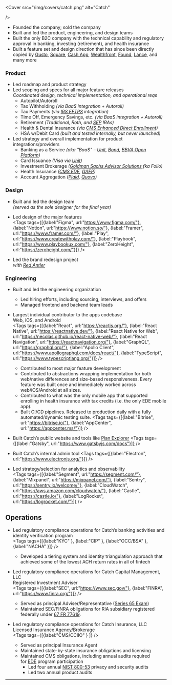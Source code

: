  <Cover
  src="/img/covers/catch.png"
  alt="Catch"
 
/> 
<br />

- Founded the company; sold the company
- Built and led the product, engineering, and design teams
- Built the only B2C company with the technical capability and regulatory approval in banking, investing (retirement), and health insurance
- Built a feature set and design direction that has since been directly copied by [Gusto](https://twitter.com/CatchKristen/status/1321212601947312133?s=20&t=9p3X1Eh_DQ_jtbP57t2NzA), [Square](https://squareup.com/us/en/banking), [Cash App](https://cash.app/savings), [Wealthfront](https://www.wealthfront.com/blog/meet-autopilot-a-new-service-that-automates-your-savings-strategy/), [Found](https://found.com/taxes/), [Lance](https://www.lance.app/), and many more

### Product

- Led roadmap and product strategy
- Led scoping and specs for all major feature releases<br/>*Coordinated design, technical implementation, and operational reqs*
    - Autopilot/Autoroll
    - Tax Withholding *(via BaaS integration + Autoroll)*
    - Tax Payments *(via [IRS EFTPS](https://www.irs.gov/payments/eftps-the-electronic-federal-tax-payment-system) integration)*
    - Time Off, Emergency Savings, etc. *(via BaaS integration + Autoroll)*
    - Retirement *(Traditional, Roth, and [SEP](https://catch.co/post/catch-launches-sep-ira-retirement) IRAs)*
    - Health & Dental Insurance *(via [CMS Enhanced Direct Enrollment](https://www.cms.gov/programs-and-initiatives/health-insurance-marketplaces/direct-enrollment-and-enhanced-direct-enrollment))*
    - HSA w/Debit Card *(built and tested internally, but never launched)*
- Led strategy and overall implementation for product integrations/providers
    - Banking as a Service *(aka "BaaS" – [Unit](https://www.unit.co/), [Bond](https://www.bond.tech/), [BBVA Open Platform](https://www.bbva.com/en/bbva-launches-first-baas-platform-in-the-u-s/))*
    - Card Issuance *(Visa via [Unit](https://www.unit.co/))*
    - Investment Brokerage *([Goldman Sachs Advisor Solutions](https://advisorsolutions.gs.com/home) fka Folio)*
    - Health Insurance *([CMS EDE](https://www.cms.gov/programs-and-initiatives/health-insurance-marketplaces/direct-enrollment-and-enhanced-direct-enrollment), [GAEP](https://www.cms.gov/CCIIO/Programs-and-Initiatives/State-Innovation-Waivers/Downloads/1332-GA-Suspension-Letter-of-GA-Access-Model-for-PY-2023.pdf))*
    - Account Aggregation *([Plaid](https://plaid.com/), [Quovo](https://www.forbes.com/sites/donnafuscaldo/2019/01/08/plaid-buys-quovo-in-its-first-major-acquisition/?sh=6cca0dbc648d))*

### Design

- Built and led the design team<br/>_(served as the sole designer for the final year)_
    
- Led design of the major features<br/><Tags tags={[{label:"Figma", url:"https://www.figma.com/"}, {label:"Notion", url:"https://www.notion.so/"}, {label:"Framer", url:"https://www.framer.com/"}, {label:"Play", url:"https://www.createwithplay.com/"}, {label:"Playbook", url:"https://www.playbookux.com/"}, {label:"ZeroHeight", url:"https://zeroheight.com/"}]} />
    
- Led the brand redesign project<br/>*with [Red Antler](https://redantler.com/)*
    

### Engineering

- Built and led the engineering organization
    - Led hiring efforts, including sourcing, interviews, and offers
    - Managed frontend and backend team leads

- Largest individual contributor to the apps codebase<br/> Web, iOS, and Android<br/><Tags tags={[{label:"React", url:"https://reactjs.org/"}, {label:"React Native", url:"https://reactnative.dev/"}, {label:"React Native for Web", url:"https://necolas.github.io/react-native-web/"}, {label:"React Navigation", url:"https://reactnavigation.org/"}, {label:"GraphQL", url:"https://graphql.org/"}, {label:"Apollo Client", url:"https://www.apollographql.com/docs/react/"}, {label:"TypeScript", url:"https://www.typescriptlang.org/"}]} />
    - Contributed to most major feature development
    - Contributed to abstractions wrapping implementation for both web/native differences and size-based responsiveness. Every feature was built once and immediately worked across web/iOS/Android at all sizes.
    - Contributed to what was the only mobile app that supported enrolling in health insurance with tax credits (i.e. the only EDE mobile app).
    - Built CI/CD pipelines. Released to production daily with a fully automated/dynamic testing suite. <Tags tags={[{label:"Bitrise", url:"https://bitrise.io/"}, {label:"AppCenter", url:"https://appcenter.ms/"}]} />
- Built Catch’s public website and tools like [Plan Explorer](https://catch.co/explorer/plans?sid=58198a77-5c4c-4d17-b85b-ae52342786b3) <Tags tags={[{label:"Gatsby", url:"https://www.gatsbyjs.com/docs"}]} />
    
- Built Catch’s internal admin tool <Tags tags={[{label:"Electron", url:"https://www.electronjs.org/"}]} />
- Led strategy/selection for analytics and observability<br/><Tags tags={[{label:"Segment", url:"https://segment.com/"}, {label:"Mixpanel", url:"https://mixpanel.com/"}, {label:"Sentry", url:"https://sentry.io/welcome/"}, {label:"CloudWatch", url:"https://aws.amazon.com/cloudwatch/"}, {label:"Castle", url:"https://castle.io/"}, {label:"LogRocket", url:"https://logrocket.com/"}]} />
    

## Operations

- Led regulatory compliance operations for Catch’s banking activities and identity verification program<br/><Tags tags={[{label:"KYC" }, {label:"CIP" }, {label:"OCC/BSA" }, {label:"NACHA" }]} />
    - Developed a tiering system and identity triangulation approach that achieved some of the lowest ACH return rates in all of fintech

- Led regulatory compliance operations for Catch Capital Management, LLC<br/>Registered Investment Adviser<br/><Tags tags={[{label:"SEC", url:"https://www.sec.gov/"}, {label:"FINRA", url:"https://www.finra.org/"}]} />
    - Served as principal Adviser/Representative ([Series 65 Exam](https://www.finra.org/registration-exams-ce/qualification-exams/series65))
    - Maintained SEC/FINRA obligations for RIA subsidiary registered federally under [67 FR 77619](https://www.govinfo.gov/app/details/FR-2002-12-18/02-31843).

- Led regulatory compliance operations for Catch Insurance, LLC<br/>Licensed Insurance Agency/Brokerage<br/><Tags tags={[{label:"CMS/CCIIO" } ]} />    
    - Served as principal Insurance Agent
    - Maintained state-by-state insurance obligations and licensing
    - Maintained CMS obligations, including annual audits required for [EDE](https://www.cms.gov/programs-and-initiatives/health-insurance-marketplaces/direct-enrollment-and-enhanced-direct-enrollment) program participation
        - Led four annual [NIST 800-53](https://csrc.nist.gov/publications/detail/sp/800-53/rev-5/final) privacy and security audits
        - Led two annual product audits

---
<Cover
  src="/img/covers/catch-tv.jpg"
  alt="Catch"
/> 
<Cover
  src="/img/covers/do-the-stuff.jpg"
  alt="Catch"
/> 
<Cover
  src="/img/covers/catch-layouts.jpg"
  alt="Catch"
/> 
 